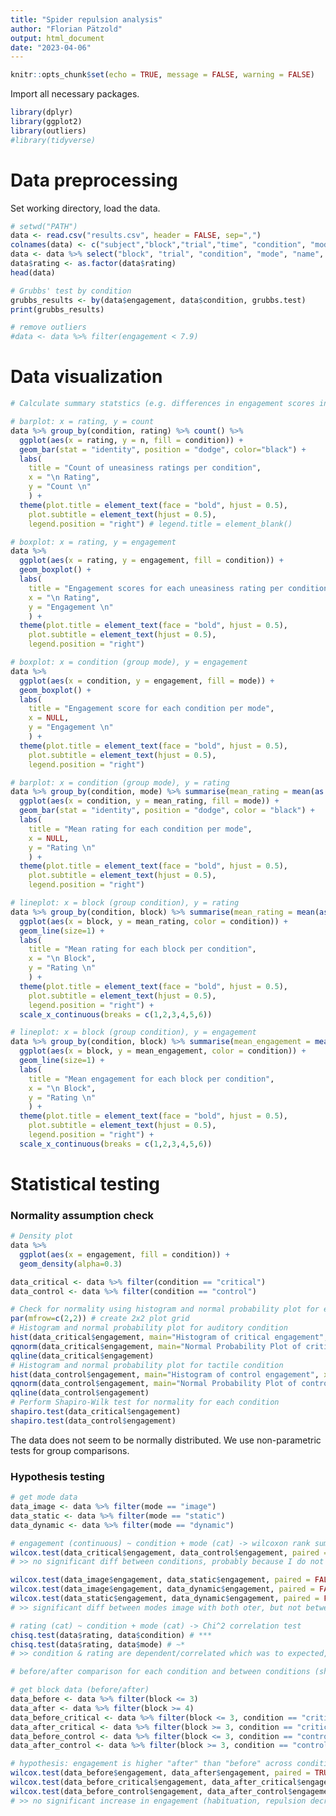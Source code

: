 ---
title: "Spider repulsion analysis"
author: "Florian Pätzold"
output: html_document
date: "2023-04-06"
---

```{r setup, include=FALSE}
knitr::opts_chunk$set(echo = TRUE, message = FALSE, warning = FALSE)
```

Import all necessary packages.

```{r}
library(dplyr)
library(ggplot2)
library(outliers)
#library(tidyverse)
```

# Data preprocessing

Set working directory, load the data.

```{r}
# setwd("PATH")
data <- read.csv("results.csv", header = FALSE, sep=",")
colnames(data) <- c("subject","block","trial","time", "condition", "mode", "name", "size", "engagement", "rating")
data <- data %>% select("block", "trial", "condition", "mode", "name", "size", "engagement", "rating")
data$rating <- as.factor(data$rating)
head(data)
```

```{r}
# Grubbs' test by condition
grubbs_results <- by(data$engagement, data$condition, grubbs.test)
print(grubbs_results)

# remove outliers
#data <- data %>% filter(engagement < 7.9)
```


# Data visualization

```{r}
# Calculate summary statstics (e.g. differences in engagement scores in condition x mode, ...)
```


```{r}
# barplot: x = rating, y = count
data %>% group_by(condition, rating) %>% count() %>%
  ggplot(aes(x = rating, y = n, fill = condition)) +
  geom_bar(stat = "identity", position = "dodge", color="black") +
  labs(
    title = "Count of uneasiness ratings per condition", 
    x = "\n Rating", 
    y = "Count \n"
    ) +
  theme(plot.title = element_text(face = "bold", hjust = 0.5), 
    plot.subtitle = element_text(hjust = 0.5),
    legend.position = "right") # legend.title = element_blank()

# boxplot: x = rating, y = engagement
data %>%
  ggplot(aes(x = rating, y = engagement, fill = condition)) +
  geom_boxplot() +
  labs(
    title = "Engagement scores for each uneasiness rating per condition",
    x = "\n Rating", 
    y = "Engagement \n"
    ) +
  theme(plot.title = element_text(face = "bold", hjust = 0.5), 
    plot.subtitle = element_text(hjust = 0.5),
    legend.position = "right")

# boxplot: x = condition (group mode), y = engagement
data %>%
  ggplot(aes(x = condition, y = engagement, fill = mode)) +
  geom_boxplot() +
  labs(
    title = "Engagement score for each condition per mode", 
    x = NULL, 
    y = "Engagement \n"
    ) +
  theme(plot.title = element_text(face = "bold", hjust = 0.5), 
    plot.subtitle = element_text(hjust = 0.5),
    legend.position = "right")

# barplot: x = condition (group mode), y = rating
data %>% group_by(condition, mode) %>% summarise(mean_rating = mean(as.integer(rating))) %>% 
  ggplot(aes(x = condition, y = mean_rating, fill = mode)) +
  geom_bar(stat = "identity", position = "dodge", color = "black") +
  labs(
    title = "Mean rating for each condition per mode", 
    x = NULL, 
    y = "Rating \n"
    ) +
  theme(plot.title = element_text(face = "bold", hjust = 0.5), 
    plot.subtitle = element_text(hjust = 0.5),
    legend.position = "right")

# lineplot: x = block (group condition), y = rating
data %>% group_by(condition, block) %>% summarise(mean_rating = mean(as.integer(rating))) %>% 
  ggplot(aes(x = block, y = mean_rating, color = condition)) +
  geom_line(size=1) +
  labs(
    title = "Mean rating for each block per condition", 
    x = "\n Block", 
    y = "Rating \n"
    ) +
  theme(plot.title = element_text(face = "bold", hjust = 0.5), 
    plot.subtitle = element_text(hjust = 0.5),
    legend.position = "right") +
  scale_x_continuous(breaks = c(1,2,3,4,5,6))

# lineplot: x = block (group condition), y = engagement
data %>% group_by(condition, block) %>% summarise(mean_engagement = mean(engagement)) %>% 
  ggplot(aes(x = block, y = mean_engagement, color = condition)) +
  geom_line(size=1) +
  labs(
    title = "Mean engagement for each block per condition", 
    x = "\n Block", 
    y = "Rating \n"
    ) +
  theme(plot.title = element_text(face = "bold", hjust = 0.5), 
    plot.subtitle = element_text(hjust = 0.5),
    legend.position = "right") +
  scale_x_continuous(breaks = c(1,2,3,4,5,6))
```
# Statistical testing

### Normality assumption check

```{r}
# Density plot
data %>% 
  ggplot(aes(x = engagement, fill = condition)) +
  geom_density(alpha=0.3)
```

```{r}
data_critical <- data %>% filter(condition == "critical")
data_control <- data %>% filter(condition == "control")

# Check for normality using histogram and normal probability plot for each condition
par(mfrow=c(2,2)) # create 2x2 plot grid
# Histogram and normal probability plot for auditory condition
hist(data_critical$engagement, main="Histogram of critical engagement", xlab="Engagement")
qqnorm(data_critical$engagement, main="Normal Probability Plot of critical engagement")
qqline(data_critical$engagement)
# Histogram and normal probability plot for tactile condition
hist(data_control$engagement, main="Histogram of control engagement", xlab="Engagement")
qqnorm(data_control$engagement, main="Normal Probability Plot of control engagement")
qqline(data_control$engagement)
# Perform Shapiro-Wilk test for normality for each condition
shapiro.test(data_critical$engagement)
shapiro.test(data_control$engagement)
```
The data does not seem to be normally distributed. We use non-parametric tests for group comparisons.

### Hypothesis testing

```{r}
# get mode data
data_image <- data %>% filter(mode == "image")
data_static <- data %>% filter(mode == "static")
data_dynamic <- data %>% filter(mode == "dynamic")

# engagement (continuous) ~ condition + mode (cat) -> wilcoxon rank sum (unpaired) comparison test
wilcox.test(data_critical$engagement, data_control$engagement, paired = FALSE, alternative = "less") # ~*
# >> no significant diff between conditions, probably because I do not fear spiders and data is pretty randomly generated by me

wilcox.test(data_image$engagement, data_static$engagement, paired = FALSE) # **
wilcox.test(data_image$engagement, data_dynamic$engagement, paired = FALSE) # ***
wilcox.test(data_static$engagement, data_dynamic$engagement, paired = FALSE) # ~*
# >> significant diff between modes image with both oter, but not between static and dynamic mode (if you already repulse spiders, you will not repulse them a lot more only because they now move)

# rating (cat) ~ condition + mode (cat) -> Chi^2 correlation test
chisq.test(data$rating, data$condition) # ***
chisq.test(data$rating, data$mode) # ~*
# >> condition & rating are dependent/correlated which was to expected, interestingly mode and rating show no significant correlation which suggests that the rating is not dependent on the mode (and vv)

# before/after comparison for each condition and between conditions (should use follow up experiment) (test for habituation, diminished repulsion)

# get block data (before/after)
data_before <- data %>% filter(block <= 3)
data_after <- data %>% filter(block >= 4)
data_before_critical <- data %>% filter(block <= 3, condition == "critical")
data_after_critical <- data %>% filter(block >= 3, condition == "critical")
data_before_control <- data %>% filter(block <= 3, condition == "control")
data_after_control <- data %>% filter(block >= 3, condition == "control")

# hypothesis: engagement is higher "after" than "before" across conditions (should be signed rank with paired samples, but data vectors do not have same length because randomly sampling the condition does not yield same number of trials per condition)
wilcox.test(data_before$engagement, data_after$engagement, paired = TRUE, alternative = "less") # ~*
wilcox.test(data_before_critical$engagement, data_after_critical$engagement, alternative = "less") # ~*
wilcox.test(data_before_control$engagement, data_after_control$engagement, alternative = "less") # ~*
# >> no significant increase in engagement (habituation, repulsion decrease), probably because n=1 and bad data, but also because # habituation may rather cause P to not engage more because stimuli are already known
```


